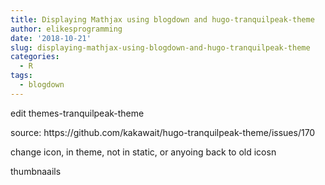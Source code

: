 ```yaml
---
title: Displaying Mathjax using blogdown and hugo-tranquilpeak-theme
author: elikesprogramming
date: '2018-10-21'
slug: displaying-mathjax-using-blogdown-and-hugo-tranquilpeak-theme
categories:
  - R
tags:
  - blogdown
---
```


edit
themes\hugo-tranquilpeak-theme\layouts\partials

source: https://github.com/kakawait/hugo-tranquilpeak-theme/issues/170



change icon, in theme, not in static, or anyoing back to old icosn


thumbnaails




